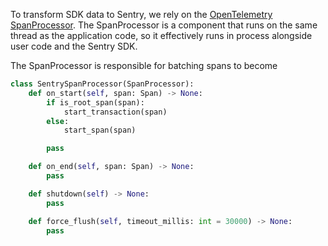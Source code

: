 To transform SDK data to Sentry, we rely on the [OpenTelemetry SpanProcessor](https://github.com/open-telemetry/opentelemetry-specification/blob/main/specification/trace/sdk.md#span-processor). The SpanProcessor is a component that runs on the same thread as the application code, so it effectively runs in process alongside user code and the Sentry SDK.

The SpanProcessor is responsible for batching spans to become

```py
class SentrySpanProcessor(SpanProcessor):
    def on_start(self, span: Span) -> None:
        if is_root_span(span):
            start_transaction(span)
        else:
            start_span(span)

        pass

    def on_end(self, span: Span) -> None:
        pass

    def shutdown(self) -> None:
        pass

    def force_flush(self, timeout_millis: int = 30000) -> None:
        pass
```
